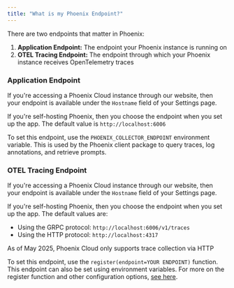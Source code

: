 ```yaml
---
title: "What is my Phoenix Endpoint?"
---
```



There are two endpoints that matter in Phoenix:

1. **Application Endpoint:** The endpoint your Phoenix instance is running on
2. **OTEL Tracing Endpoint:** The endpoint through which your Phoenix instance receives OpenTelemetry traces

### **Application Endpoint**

If you're accessing a Phoenix Cloud instance through our website, then your endpoint is available under the `Hostname` field of your Settings page.

If you're self-hosting Phoenix, then you choose the endpoint when you set up the app. The default value is `http://localhost:6006`

To set this endpoint, use the `PHOENIX_COLLECTOR_ENDPOINT` environment variable. This is used by the Phoenix client package to query traces, log annotations, and retrieve prompts.

### **OTEL Tracing Endpoint**

If you're accessing a Phoenix Cloud instance through our website, then your endpoint is available under the `Hostname` field of your Settings page.

If you're self-hosting Phoenix, then you choose the endpoint when you set up the app. The default values are:

* Using the GRPC protocol: `http://localhost:6006/v1/traces`
* Using the HTTP protocol: `http://localhost:4317`

<Info>
As of May 2025, Phoenix Cloud only supports trace collection via HTTP
</Info>

To set this endpoint, use the `register(endpoint=YOUR ENDPOINT)` function. This endpoint can also be set using environment variables. For more on the register function and other configuration options, [see here](https://github.com/Arize-ai/phoenix/tree/main/packages/phoenix-otel#configuring-the-collector-endpoint).
